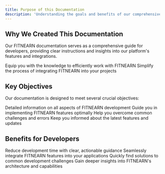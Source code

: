 ```yaml
---
title: Purpose of this Documentation
description: 'Understanding the goals and benefits of our comprehensive documentation'
---
```




## Why We Created This Documentation

Our FITNEARN documentation serves as a comprehensive guide for developers, providing clear instructions and insights into our platform's features and integrations.

<CardGroup cols={2}>
  <Card
    title="Empower Developers"
    icon="code"
    href="/quickstart"
  >
    Equip you with the knowledge to efficiently work with FITNEARN
  </Card>
  <Card
    title="Streamline Integration"
    icon="puzzle-piece"
    href="/api-reference/introduction"
  >
    Simplify the process of integrating FITNEARN into your projects
  </Card>
</CardGroup>

## Key Objectives

Our documentation is designed to meet several crucial objectives:

<CardGroup cols={2}>
  <Card
    title="Comprehensive Coverage"
    icon="book"
  >
    Detailed information on all aspects of FITNEARN development
  </Card>
  <Card
    title="Best Practices"
    icon="star"
  >
    Guide you in implementing FITNEARN features optimally
  </Card>
  <Card
    title="Troubleshooting"
    icon="wrench"
  >
    Help you overcome common challenges and errors
  </Card>
  <Card
    title="Stay Updated"
    icon="clock"
  >
    Keep you informed about the latest features and updates
  </Card>
</CardGroup>

## Benefits for Developers

<CardGroup cols={2}>
  <Card
    title="Faster Development"
    icon="forward"
  >
    Reduce development time with clear, actionable guidance
  </Card>
  <Card
    title="Better Integration"
    icon="link"
  >
    Seamlessly integrate FITNEARN features into your applications
  </Card>
  <Card
    title="Improved Problem Solving"
    icon="lightbulb"
  >
    Quickly find solutions to common development challenges
  </Card>
  <Card
    title="Enhanced Understanding"
    icon="brain"
  >
    Gain deeper insights into FITNEARN's architecture and capabilities
  </Card>
</CardGroup>

